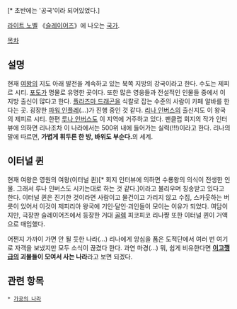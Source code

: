 {{{+1 ゼフィーリア王国}}} [* 초반에는 '공국'이라 되어있었다.]

[[라이트 노벨]] 《[[슬레이어즈]]》에 나오는 [[국가]].

[[목차]]
== 설명 ==
현재 [[여왕]]의 지도 아래 발전을 계속하고 있는 북쪽 지방의 강국이라고 한다. 수도는 제피르 시티. [[포도]]가 명물로 유명한 곳이다. 또한 많은 영웅들과 전설적인 인물들 중에서 이 지방 출신이 많다고 한다. [[플라즈마 드래곤]]을 식칼로 잡는 수준의 사람이 카페 알바를 한다는 곳. 굉장한 [[파워 인플레]](…)가 진행 중인 것 같다. [[리나 인버스]]의 출신지도 이 왕국의 제피르 시티. 한편 [[루나 인버스]]도 이 지역에 거주하고 있다. 팬클럽 회지의 작가 인터뷰에 의하면 리나조차 이 나라에서는 500위 내에 들어가는 실력(!!!)이라고 한다. 리나의 말에 따르면, '''가볍게 휘두른 한 방, 바위도 부순다.'''의 세계.

== 이터널 퀸 ==
현재 여왕은 영원의 여왕(이터널 퀸)[* 회지 인터뷰에 의하면 수룡왕의 의식이 전생한 인물. 그래서 루나 인버스도 시키는대로 하는 것 같다.]이라고 불리우며 칭송받고 있다고 한다. 이터널 퀸은 진기한 것이라면 사람이고 물건이고 가리지 않고 수집, 스카웃하는 버릇이 있어서 이것이 제피리아 왕국에 기인·달인·괴인들이 모이는 이유가 되었다. 여담이지만, 극장판 슬레이어즈에서 등장한 거대 [[골렘]] 피코피코 리나쨩 또한 이터널 퀸이 거액으로 매입했다.

어쩐지 가까이 가면 안 될 듯한 나라(…) 리나에게 앙심을 품은 도적단에서 여러 번 여기로 자객을 보냈지만 모두 소식이 끊겼다 한다. 과연 마경(…) 뭐, 쉽게 비유한다면 '''[[이고깽]]급의 괴물들이 모여서 사는 나라'''라고 보면 되겠다.

== 관련 항목 ==
 * [[가공의 나라]]
